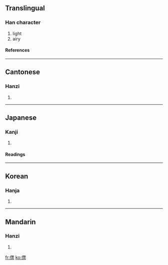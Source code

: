 ==Translingual==
===Han character===
{{Han char|rad=人|as=11|sn=13|four=2129<sub>1</sub>|canj=人一田火 (OMWF)}}
# light
# airy
====References====
{{Han ref|kx=0115.190|dkj=01047|dj=0246.070|hdz=10210.010|uh=50C4|ud=20676|bh=DCB8|bd=56504}}
----
==Cantonese==
===Hanzi===
{{yue-hanzi|jyut=|y=piu3}}
# {{defn|Cantonese}}
----
==Japanese==
===Kanji===
{{ja-kanji|grade=|rs=人11}}
# {{defn|Japanese}}
====Readings====
{{ja-readings|on=[[ひょう]] (hyō)|kun=[[かるい]] (karui), [[かろんずる]] (karonzuru), [[すばやい]] (subayai)}}
----
==Korean==
===Hanja===
{{ko-hanja|hangeul=표|rv=pyo|mr=p'yo}}
# {{defn|Korean}}
----
==Mandarin==
===Hanzi===
{{cmn-hanzi|pin=[[piào]] (piao4)|wg=p'iao<sup>4</sup>}}
# {{defn|Mandarin}}

[[fr:僄]]
[[ko:僄]]